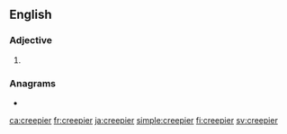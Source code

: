 ==English==

===Adjective===
{{head|en|adjective comparative form}}

# {{en-comparative of|creepy}}

===Anagrams===
* {{l|en|creperie}}

[[ca:creepier]]
[[fr:creepier]]
[[ja:creepier]]
[[simple:creepier]]
[[fi:creepier]]
[[sv:creepier]]